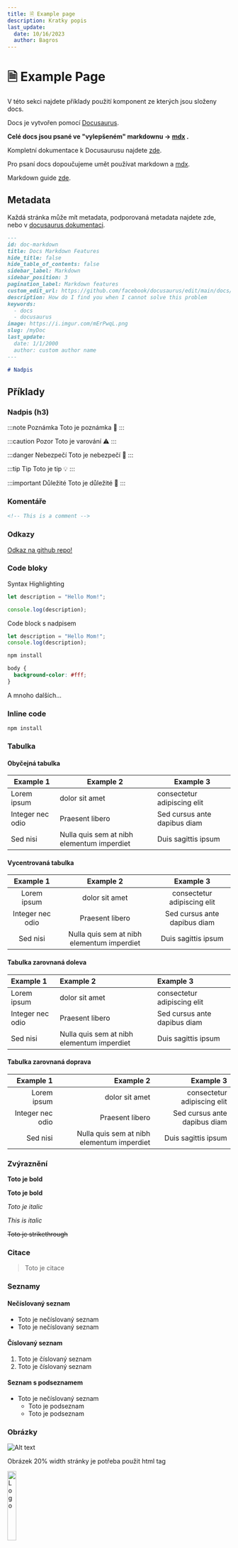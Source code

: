 ```yaml
---
title: 🗎 Example page
description: Kratky popis
last_update:
  date: 10/16/2023
  author: Bagros
---
```


# 🗎 Example Page

V této sekci najdete příklady použití komponent ze kterých jsou složeny docs.

Docs je vytvořen pomocí [Docusaurus](https://docusaurus.io/).

**Celé docs jsou psané ve "vylepšeném" markdownu -> [mdx](https://mdxjs.com/) .**

Kompletní dokumentace k Docusaurusu najdete [zde](https://docusaurus.io/docs/category/guides).

Pro psaní docs dopoučujeme umět používat markdown a [mdx](https://mdxjs.com/).

Markdown guide [zde](https://www.markdownguide.org/getting-started/).

## Metadata

Každá stránka může mít metadata, podporovaná metadata najdete zde, nebo v [docusaurus dokumentaci](https://docusaurus.io/docs/api/plugins/@docusaurus/plugin-content-docs#markdown-front-matter).

```md
---
id: doc-markdown
title: Docs Markdown Features
hide_title: false
hide_table_of_contents: false
sidebar_label: Markdown
sidebar_position: 3
pagination_label: Markdown features
custom_edit_url: https://github.com/facebook/docusaurus/edit/main/docs/api-doc-markdown.md
description: How do I find you when I cannot solve this problem
keywords:
  - docs
  - docusaurus
image: https://i.imgur.com/mErPwqL.png
slug: /myDoc
last_update:
  date: 1/1/2000
  author: custom author name
---

# Nadpis
```

## Příklady

### Nadpis (h3)

:::note Poznámka
Toto je poznámka 📝
:::

:::caution Pozor
Toto je varování ⚠️
:::

:::danger Nebezpečí
Toto je nebezpečí 🚨
:::

:::tip Tip
Toto je tip 💡
:::

:::important Důležité
Toto je důležité 📌
:::

### Komentáře

<!-- This is a comment -->

```html
<!-- This is a comment -->
```

### Odkazy

[Odkaz na github repo!](https://github.com/SPSUL-DOCS/docs/)

### Code bloky

Syntax Highlighting

```js
let description = "Hello Mom!";

console.log(description);
```

Code block s nadpisem

```js title="src/index.js"
let description = "Hello Mom!";
console.log(description);
```

```bash
npm install
```

```css
body {
  background-color: #fff;
}
```

A mnoho dalších...

### Inline code

`npm install`

### Tabulka

#### Obyčejná tabulka

| Example 1        | Example 2                                  | Example 3                    |
| ---------------- | ------------------------------------------ | ---------------------------- |
| Lorem ipsum      | dolor sit amet                             | consectetur adipiscing elit  |
| Integer nec odio | Praesent libero                            | Sed cursus ante dapibus diam |
| Sed nisi         | Nulla quis sem at nibh elementum imperdiet | Duis sagittis ipsum          |

#### Vycentrovaná tabulka

<!-- U tohodle si nejsem jistej :---: nebo :--: nebo :-: fakt nevim ale funguje vsechno takze I don't give a fuck -->

|    Example 1     |                 Example 2                  |          Example 3           |
| :--------------: | :----------------------------------------: | :--------------------------: |
|   Lorem ipsum    |               dolor sit amet               | consectetur adipiscing elit  |
| Integer nec odio |              Praesent libero               | Sed cursus ante dapibus diam |
|     Sed nisi     | Nulla quis sem at nibh elementum imperdiet |     Duis sagittis ipsum      |

#### Tabulka zarovnaná doleva

| Example 1        | Example 2                                  | Example 3                    |
| :--------------- | :----------------------------------------- | :--------------------------- |
| Lorem ipsum      | dolor sit amet                             | consectetur adipiscing elit  |
| Integer nec odio | Praesent libero                            | Sed cursus ante dapibus diam |
| Sed nisi         | Nulla quis sem at nibh elementum imperdiet | Duis sagittis ipsum          |

#### Tabulka zarovnaná doprava

|        Example 1 |                                  Example 2 |                    Example 3 |
| ---------------: | -----------------------------------------: | ---------------------------: |
|      Lorem ipsum |                             dolor sit amet |  consectetur adipiscing elit |
| Integer nec odio |                            Praesent libero | Sed cursus ante dapibus diam |
|         Sed nisi | Nulla quis sem at nibh elementum imperdiet |          Duis sagittis ipsum |

### Zvýraznění

**Toto je bold**

**Toto je bold**

_Toto je italic_

_This is italic_

~~Toto je strikethrough~~

### Citace

> Toto je citace

### Seznamy

#### Nečíslovaný seznam

- Toto je nečíslovaný seznam
- Toto je nečíslovaný seznam

#### Číslovaný seznam

1. Toto je číslovaný seznam
2. Toto je číslovaný seznam

#### Seznam s podseznamem

- Toto je nečíslovaný seznam
  - Toto je podseznam
  - Toto je podseznam

### Obrázky

![Alt text](/img/spsul.webp)

Obrázek 20% width stránky je potřeba použit html tag

<img src="/img/spsul.webp" alt="Logo" width="20%" />

### Ostatní

Ostatní najdete v [dokumentaci pro markdown features](https://docusaurus.io/docs/markdown-features) Docusaurusu.
